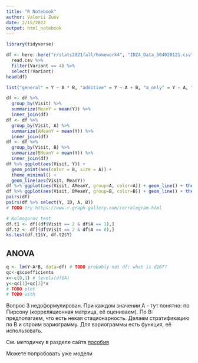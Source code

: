 ```yaml
---
title: "R Notebook"
author: Valerii Zuev
date: 2/15/2022
output: html_notebook
---
```


```r
library(tidyverse)
```
```r
df <- here::here("r/stats2021fall/homework4", "IDZ4_Data_504020121.csv") %>%
  read.csv %>%
  filter(Variant == 4) %>%
  select(!Variant)
head(df)
```

```r
list("general" = Y ~ A * B, "additive" = Y ~ A + B, "a_only" = Y ~ A, "b_only" = Y ~ B) %>% lapply(function(formula) { aov(formula, data = df) })
```
```r
df <- df %>%
  group_by(Visit) %>%
  summarize(MeanY = mean(Y)) %>%
  inner_join(df)
df <- df %>%
  group_by(Visit, A) %>%
  summarize(AMeanY = mean(Y)) %>%
  inner_join(df)
df <- df %>%
  group_by(Visit, B) %>%
  summarize(BMeanY = mean(Y)) %>%
  inner_join(df)
df %>% ggplot(aes(Visit, Y)) +
  geom_point(aes(color = B, size = A)) +
  theme_minimal() +
  geom_line(aes(Visit, MeanY))
df %>% ggplot(aes(Visit, AMeanY, group=A, color=A)) + geom_line() + theme_minimal()
df %>% ggplot(aes(Visit, BMeanY, group=B, color=B)) + geom_line() + theme_minimal()
pairs(df)
pairs(df %>% select(Y, ID, A, B))
# TODO try https://www.r-graph-gallery.com/correlogram.html
```
```r
# Kolmogorov test
df.t1 <- df[(df$Visit == 2 & df$A == 1),]
df.t2 <- df[(df$Visit == 2 & df$A == 0),]
ks.test(df.t1$Y, df.t2$Y)
```
## ANOVA
```r
q <- lm(Y~A*B, data=df) # TODO probably not df; what is d16T?
qc<-q$coefficients
x<-c(0,1) # levels(df$A)
y<-qc[1]+qc[3]*x
# TODO plot
# TODO with
```
Вопрос 3 недоформулирован.
При каждом значении А - тут понятно: по Пирсону (корреляционная матрица, её оцениваем).
По B: предполагаем, что есть некая стационарность. Делаем стратификацию по B и строим вариограмму.
Для вариограммы есть функция, её использовать.

См. методичку в разделе сайта [пособия](https://www.sites.google.com/site/malovsergvas/%D0%BC%D0%B5%D1%82%D0%BE%D0%B4%D0%B8%D1%87%D0%B5%D1%81%D0%BA%D0%B8%D0%B5-%D0%BC%D0%B0%D1%82%D0%B5%D1%80%D0%B8%D0%B0%D0%BB%D1%8B/%D0%B8%D0%B7%D0%B1%D1%80%D0%B0%D0%BD%D0%BD%D1%8B%D0%B5-%D0%BB%D0%B5%D0%BA%D1%86%D0%B8%D0%B8)

Можете попробовать уже модели